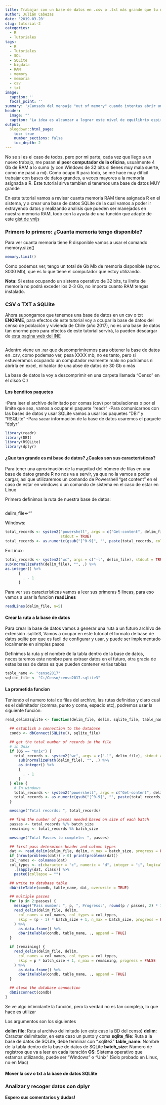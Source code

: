```yaml
---
title: Trabajar con un base de datos en .csv o .txt más grande que tu memoria RAM en R utilizando SQLite
author: Julián Cabezas
date: '2019-03-20'
slug: tutorial-2
categories:
  - R
  - Tutoriales
tags:
  - R
  - Tutoriales
  - SQL
  - SQLite
  - bigdata
  - RAM
  - memory
  - memoria
  - csv
  - txt
image:
  caption: ''
  focal_point: ''
summary: '¿Cansado del mensaje "out of memory" cuando intentas abrir una base de datos en R?, '
header:
  image: ""
  caption: "La idea es alcanzar a lograr este nivel de equilibrio espiritual"
output:
  blogdown::html_page:
    toc: true
    number_sections: false
    toc_depth: 2
---
```


No se si es el caso de todos, pero por mi parte, cada vez que llego a un nuevo trabajo, me pasan **el peor computador de la oficina**, usualmente 4 Gb de RAM a lo sumo (y con Windows de 32 bits si tienes muy mala suerte, como me pasó a mi). Como ocupo R para todo, se me hace muy dificil trabajar con bases de datos grandes, a veces mayores a la memoría asignada a R. Este tutorial sirve tambien si tenemos una base de datos MUY grande

En este tutorial vamos a revisar cuanta memoria RAM tiene asignada R en el sistema, y a crear una base de datos SQLite de la cual vamos a poder ir extrayendo datos y realizando analisis que pueden ser manejados en nuestra memoria RAM, todo con la ayuda de una función que adapte de este [gist de vnijs](https://gist.github.com/vnijs/e53a68c957747e82c2e3)


### Primero lo primero: ¿Cuanta memoria tengo disponible?

Para ver cuanta memoria tiene R disponible vamos a usar el comando memory.size()

```r
memory.limit()
```



Como podemos ver, tengo un total de Gb Mb de memoria disponible (aprox. 8000 Mb), que es lo que tiene el computador que estoy utilizando.

**Nota:** Si estas ocupando un sistema operativo de 32 bits, tu limite de memoría no podrá exceder los 2-3 Gb, no importa cuanto RAM tengas instalado.

### CSV o TXT a SQLlite

Ahora supongamos que tenemos una base de datos en un csv o txt **ENORME**, para efectos de este tutorial voy a ocupar la base de datos del censo de población y vivienda de Chile (año 2017), no es una base de datos tan enorme pero para efectos de este tutorial servirá, la pueden descargar de [esta pagina web del INE](http://www.ine.cl/docs/default-source/censos/censo-2017/base-de-datos/csv/microdatos-persona/microdato_censo2017-personas.rar?sfvrsn=3)
```r

```

Adentro viene un .rar que descomprimiremos para obtener la base de datos en .csv, como podemso ver, pesa XXXX mb, no es tanto, pero si estuvieramos ocupando un computador realmente malo no podríamos ni abrirla en excel, ni hablar de una abse de datos de 30 Gb o más

La base de datos la voy a descomprimir en una carpeta llamada "Censo" en el disco C:/

#### Los benditos paquetes


-Para leer el archivo delimitado por comas (csv) por tabulaciones o por el limite que sea, vamos a ocupar el paquete "readr"
-Para comunicarnos con las bases de datos y usar SQLite vamos a usar los paquetes "DBI" y "RSQLite"
-Para sacar información de la base de datos usaremos el paquete "dplyr"

```r
library(readr)
library(DBI)
library(RSQLite)
library(dplyr)
```

#### ¿Que tan grande es mi base de datos? ¿Cuales son sus características?

Para tener una aproximación de la magnitud del número de filas en una base de datos grande R no nos va a servir, ya que no la vamos a poder cargar, así que utilizaremos un comando de Powershell "get content" en el caso de estar en windows o un comando de sistema en el caso de estar en Linux

Primero definimos la ruta de nuestra base de datos:

```r

```


delim_file<-""

Windows:

```r
total_records <- system2("powershell", args = c("Get-content", delim_file, "|", "Measure-Object", "–Line"),
                         stdout = TRUE)
total_records <- as.numeric(gsub("[^0-9]", "", paste(total_records, collapse = ""))) - 1
```


En Linux:

```r
total_records <- system2("wc", args = c("-l", delim_file), stdout = TRUE) %>%
sub(normalizePath(delim_file), "", .) %>%
as.integer() %>%
      {
        . - 1
      }
```


Para ver sus características vamos a leer sus primeras 5 lineas, para eso vamos a usar la funcion __readLines__

```r
readLines(delim_file, n=5)
```


#### Crear la ruta a la base de datos

Para crear la base de datos vamos a generar una ruta a un futuro archivo de extensión .sqlite3, Vamos a ocupar en este tutorial el formato de base de datos sqlite por que es facil de configurar y usar, y puede ser implementado localmente en simples pasos

Definimos la ruta y el nombre de la tabla dentro de la base de datos, necesitaremos este nombre para extraer datos en el futuro, otra gracia de estas bases de datos es que pueden contener varias tablas

```r
table_name <- "censo2017"
sqlite_file <- "C:/Censo/censo2017.sqlite3"
```


#### La prometida funcion

Teniendo el numero total de filas del archivo, las rutas definidas y claro cual es el delimitador (comma, punto y coma, espacio etc), podremos usar la siguiente función:

```r
read_delim2sqlite <- function(delim_file, delim, sqlite_file, table_name, batch_size = 10000, OS = "Windows") {

  ## establish a connection to the database
  condb <- dbConnect(SQLite(), sqlite_file)

  ## get the total number of records in the file
  # in Unix
  if (OS == "Unix") {
    total_records <- system2("wc", args = c("-l", delim_file), stdout = TRUE) %>%
      sub(normalizePath(delim_file), "", .) %>%
      as.integer() %>%
      {
        . - 1
      }
  } else {
    # In windows
    total_records <- system2("powershell", args = c("Get-content", delim_file, "|", "Measure-Object", "–Line"), stdout = TRUE)
    total_records <- as.numeric(gsub("[^0-9]", "", paste(total_records, collapse = ""))) - 1
  }

  message("Total records: ", total_records)

  ## find the number of passes needed based on size of each batch
  passes <- total_records %/% batch_size
  remaining <- total_records %% batch_size

  message("Total Passes to complete: ", passes)

  ## first pass determines header and column types
  dat <- read_delim(delim_file, delim, n_max = batch_size, progress = FALSE) %>% as.data.frame()
  if (nrow(problems(dat)) > 0) print(problems(dat))
  col_names <- colnames(dat)
  col_types <- c(character = "c", numeric = "d", integer = "i", logical = "l", Date = "c") %>%
    .[sapply(dat, class)] %>%
    paste0(collapse = "")

  ## write to database table
  dbWriteTable(condb, table_name, dat, overwrite = TRUE)

  ## multiple passes
  for (p in 2:passes) {
    message("Pass number: ", p, ", Progress:", round(p / passes, 2) * 100, "%")
    read_delim(delim_file, delim,
      col_names = col_names, col_types = col_types,
      skip = (p - 1) * batch_size + 1, n_max = batch_size, progress = FALSE
    ) %>%
      as.data.frame() %>%
      dbWriteTable(condb, table_name, ., append = TRUE)
  }

  if (remaining) {
    read_delim(delim_file, delim,
      col_names = col_names, col_types = col_types,
      skip = p * batch_size + 1, n_max = remaining, progress = FALSE
    ) %>%
      as.data.frame() %>%
      dbWriteTable(condb, table_name, ., append = TRUE)
  }

  ## close the database connection
  dbDisconnect(condb)
}

```

Se ve algo intimidante la función, pero la verdad no es tan compleja, lo que hace es utilizar

Los argumentos son los siguientes

**delim file**: Ruta al archivo delimitado (en este caso la BD del censo)
**delim**: Caracter delimitador, en este caso un punto y coma
**sqlite_file**: Ruta a la base de datos de SQLite, debe terminar con ".sqlite3"
**table_name**: Nombre de la tabla dentro de la base de datos de SQLite
**batch_size**: Numero de registros que va a leer en cada iteración
**OS**: Sistema operativo que estamos utilizando, puede ser "Windows" o "Unix" (Solo probado en Linux, no en Mac)

#### Mover la csv o txt a la base de datos SQLlite

### Analizar y recoger datos con dplyr





**Espero sus comentarios y dudas!**

